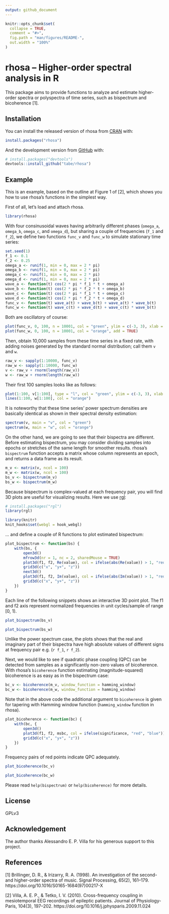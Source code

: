 ```yaml
---
output: github_document
---
```


<!-- README.md is generated from README.Rmd. Please edit that file -->

```r
knitr::opts_chunk$set(
  collapse = TRUE,
  comment = "#>",
  fig.path = "man/figures/README-",
  out.width = "100%"
)
```

# rhosa -- Higher-order spectral analysis in R

<!-- badges: start -->
<!-- badges: end -->

This package aims to provide functions to analyze and estimate higher-order
spectra or polyspectra of time series, such as bispectrum and bicoherence [1].

## Installation

You can install the released version of rhosa from [CRAN](https://CRAN.R-project.org) with:

``` r
install.packages("rhosa")
```

And the development version from [GitHub](https://github.com/) with:

``` r
# install.packages("devtools")
devtools::install_github("tabe/rhosa")
```
## Example

This is an example, based on the outline at Figure 1 of [2], which shows you how
to use rhosa's functions in the simplest way.

First of all, let's load and attach rhosa.

```r
library(rhosa)
```

With four consinusoidal waves having arbitrarily different phases (`omega_a`,
`omega_b`, `omega_c`, and `omega_d`), but sharing a couple of frequencies
(`f_1` and `f_2`), we define two functions `func_v` and `func_w` to simulate
stationary time series:

```r
set.seed(1)
f_1 <- 0.1
f_2 <- 0.25
omega_a <- runif(1, min = 0, max = 2 * pi)
omega_b <- runif(1, min = 0, max = 2 * pi)
omega_c <- runif(1, min = 0, max = 2 * pi)
omega_d <- runif(1, min = 0, max = 2 * pi)
wave_a <- function(t) cos(2 * pi * f_1 * t + omega_a)
wave_b <- function(t) cos(2 * pi * f_2 * t + omega_b)
wave_c <- function(t) cos(2 * pi * f_1 * t + omega_c)
wave_d <- function(t) cos(2 * pi * f_2 * t + omega_d)
func_v <- function(t) wave_a(t) + wave_b(t) + wave_a(t) * wave_b(t)
func_w <- function(t) wave_c(t) + wave_d(t) + wave_c(t) * wave_b(t)
```
Both are oscillatory of course:

```r
plot(func_v, 0, 100, n = 10001, col = "green", ylim = c(-3, 3), xlab = "t", ylab = "value")
plot(func_w, 0, 100, n = 10001, col = "orange", add = TRUE)
```

Then, obtain 10,000 samples from these time series in a fixed rate, with adding
noises generated by the standard normal distribution; call them `v` and `w`.

```r
raw_v <- sapply(1:10000, func_v)
raw_w <- sapply(1:10000, func_w)
v <- raw_v + rnorm(length(raw_v))
w <- raw_w + rnorm(length(raw_w))
```

Their first 100 samples looks like as follows:

```r
plot(1:100, v[1:100], type = "l", col = "green", ylim = c(-3, 3), xlab = "t", ylab = "value")
lines(1:100, w[1:100], col = "orange")
```

It is noteworthy that these time series' power spectrum densities are basically
identical as shown in their spectral density estimation:

```r
spectrum(v, main = "v", col = "green")
spectrum(w, main = "w", col = "orange")
```

On the other hand, we are going to see that their bispectra are different.
Before estimating bispectrum, you may consider dividing samples into epochs or
stretches of the same length for smoother results. rhosa's `bispectrum` function
accepts a matrix whose column represents an epoch, and returns a data frame as
its result.

```r
m_v <- matrix(v, ncol = 100)
m_w <- matrix(w, ncol = 100)
bs_v <- bispectrum(m_v)
bs_w <- bispectrum(m_w)
```

Because bispectrum is complex-valued at each frequency pair, you will find
3D plots are useful for visualizing results. Here we use
[rgl](https://cran.r-project.org/package=rgl):

```r
# install.packages("rgl")
library(rgl)
```

```r
library(knitr)
knit_hooks$set(webgl = hook_webgl)
```

... and define a couple of R functions to plot estimated bispectrum:

```r
plot_bispectrum <- function(bs) {
    with(bs, {
        open3d()
        mfrow3d(nr = 1, nc = 2, sharedMouse = TRUE)
        plot3d(f1, f2, Re(value), col = ifelse(abs(Re(value)) > 1, "red", "blue"))
        grid3d(c("x", "y+", "z"))
        next3d()
        plot3d(f1, f2, Im(value), col = ifelse(abs(Im(value)) > 1, "red", "blue"))
        grid3d(c("x", "y+", "z"))
    })
}
```

Each line of the following snippets shows an interactive 3D point plot.
The f1 and f2 axis represent normalized frequencies in unit cycles/sample of range
[0, 1).

```r
plot_bispectrum(bs_v)
```

```r
plot_bispectrum(bs_w)
```

Unlike the power spectrum case, the plots shows that the real and imaginary part
of their bispectra have high absolute values of different signs at frequency pair
e.g. (`r f_1`, `r f_2`).

Next, we would like to see if quadratic phase coupling (QPC) can be detected from
samples as a significantly non-zero values of bicoherence. With rhosa's `bicoherence`
function estimating (magnitude-squared) bicoherence is as easy as in the
bispectrum case:

```r
bc_v <- bicoherence(m_v, window_function = hamming_window)
bc_w <- bicoherence(m_w, window_function = hamming_window)
```

Note that in the above code the additional argument to `bicoherence` is given for
tapering with Hamming window function (`hamming_window` function in rhosa).

```r
plot_bicoherence <- function(bc) {
    with(bc, {
        open3d()
        plot3d(f1, f2, msbc, col = ifelse(significance, "red", "blue"))
        grid3d(c("x", "y+", "z"))
    })
}
```

Frequency pairs of red points indicate QPC adequately.

```r
plot_bicoherence(bc_v)
```

```r
plot_bicoherence(bc_w)
```

Please read `help(bispectrum)` or `help(bicoherence)` for more details.

## License

GPLv3

## Acknowledgement

The author thanks Alessandro E. P. Villa for his generous support to this project.

## References

[1] Brillinger, D. R., & Irizarry, R. A. (1998). An investigation of the second- and higher-order spectra of music. Signal Processing, 65(2), 161–179. https://doi.org/10.1016/S0165-1684(97)00217-X

[2] Villa, A. E. P., & Tetko, I. V. (2010). Cross-frequency coupling in mesiotemporal EEG recordings of epileptic patients. Journal of Physiology-Paris, 104(3), 197–202. https://doi.org/10.1016/j.jphysparis.2009.11.024
